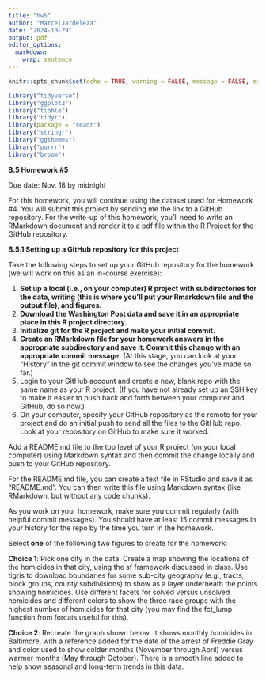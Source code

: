 ```yaml
---
title: "hw5"
author: "MarcelJardeleza"
date: "2024-10-29"
output: pdf
editor_options: 
  markdown: 
    wrap: sentence
---
```


```r
knitr::opts_chunk$set(echo = TRUE, warning = FALSE, message = FALSE, error = FALSE)
```

```r
library("tidyverse")
library("ggplot2")
library("tibble")
library("tidyr")
library(package = "readr")
library("stringr")
library("ggthemes")
library("purrr")
library("broom")
```

**B.5 Homework #5**

Due date: Nov. 18 by midnight

For this homework, you will continue using the dataset used for Homework #4.
You will submit this project by sending me the link to a GitHub repository.
For the write-up of this homework, you’ll need to write an RMarkdown document and render it to a pdf file within the R Project for the GitHub repository.

**B.5.1 Setting up a GitHub repository for this project**

Take the following steps to set up your GitHub repository for the homework (we will work on this as an in-course exercise):

1.  **Set up a local (i.e., on your computer) R project with subdirectories for the data, writing (this is where you’ll put your Rmarkdown file and the output file), and figures.**
2.  **Download the Washington Post data and save it in an appropriate place in this R project directory.**
3.  **Initialize git for the R project and make your initial commit.**
4.  **Create an RMarkdown file for your homework answers in the appropriate subdirectory and save it. Commit this change with an appropriate commit message.** (At this stage, you can look at your “History” in the git commit window to see the changes you’ve made so far.)
5.  Login to your GitHub account and create a new, blank repo with the same name as your R project. (If you have not already set up an SSH key to make it easier to push back and forth between your computer and GitHub, do so now.)
6.  On your computer, specify your GitHub repository as the remote for your project and do an initial push to send all the files to the GitHub repo. Look at your repository on GitHub to make sure it worked.

Add a README.md file to the top level of your R project (on your local computer) using Markdown syntax and then commit the change locally and push to your GitHub repository.

For the README.md file, you can create a text file in RStudio and save it as “README.md”.
You can then write this file using Markdown syntax (like RMarkdown, but without any code chunks).

As you work on your homework, make sure you commit regularly (with helpful commit messages).
You should have at least 15 commit messages in your history for the repo by the time you turn in the homework.

Select **one** of the following two figures to create for the homework:

**Choice 1**: Pick one city in the data.
Create a map showing the locations of the homicides in that city, using the sf framework discussed in class.
Use tigris to download boundaries for some sub-city geography (e.g., tracts, block groups, county subdivisions) to show as a layer underneath the points showing homicides.
Use different facets for solved versus unsolved homicides and different colors to show the three race groups with the highest number of homicides for that city (you may find the fct_lump function from forcats useful for this).

**Choice 2**: Recreate the graph shown below.
It shows monthly homicides in Baltimore, with a reference added for the date of the arrest of Freddie Gray and color used to show colder months (November through April) versus warmer months (May through October).
There is a smooth line added to help show seasonal and long-term trends in this data.
